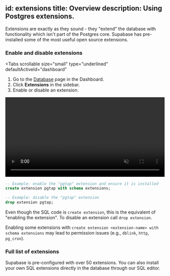 
id: extensions
title: Overview
description: Using Postgres extensions.
---


Extensions are exactly as they sound - they "extend" the database with functionality which isn't part of the Postgres core.
Supabase has pre-installed some of the most useful open source extensions.

### Enable and disable extensions

<Tabs
  scrollable
  size="small"
  type="underlined"
  defaultActiveId="dashboard"
>
<TabPanel id="dashboard" label="Dashboard">

1. Go to the [Database](https://app.supabase.com/project/_/database/tables) page in the Dashboard.
2. Click **Extensions** in the sidebar.
3. Enable or disable an extension.

<video width="99%" muted playsInline controls={true}>
  <source src="/docs/videos/toggle-extensions.mp4" type="video/mp4" muted playsInline />
</video>

</TabPanel>
<TabPanel id="sql" label="SQL">

```sql
-- Example: enable the "pgtap" extension and ensure it is installed
create extension pgtap with schema extensions;

-- Example: disable the "pgtap" extension
drop extension pgtap;
```

Even though the SQL code is `create extension`, this is the equivalent of "enabling the extension".
To disable an extension call `drop extension`.

<Admonition type="caution">

Enabling some extensions with `create extension <extension-name> with schema extensions` may lead to permission issues (e.g., `dblink`, `http`, `pg_cron`).

</Admonition>

</TabPanel>
</Tabs>

### Full list of extensions

Supabase is pre-configured with over 50 extensions. You can also install your own SQL extensions directly in the database through our SQL editor.

<ExtensionsComponent />
